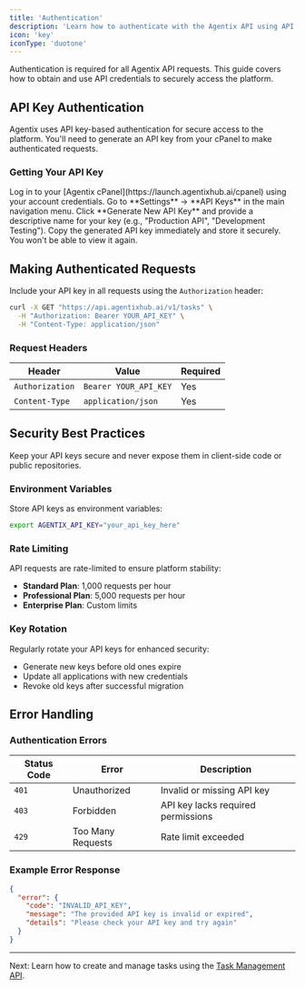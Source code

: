 ```yaml
---
title: 'Authentication'
description: 'Learn how to authenticate with the Agentix API using API keys and tokens'
icon: 'key'
iconType: 'duotone'
---
```


Authentication is required for all Agentix API requests. This guide covers how to obtain and use API credentials to securely access the platform.

## API Key Authentication

Agentix uses API key-based authentication for secure access to the platform. You'll need to generate an API key from your cPanel to make authenticated requests.

### Getting Your API Key

<Steps>
<Step title="Access cPanel">
Log in to your [Agentix cPanel](https://launch.agentixhub.ai/cpanel) using your account credentials.
</Step>

<Step title="Navigate to API Settings">
Go to **Settings** → **API Keys** in the main navigation menu.
</Step>

<Step title="Generate New API Key">
Click **Generate New API Key** and provide a descriptive name for your key (e.g., "Production API", "Development Testing").
</Step>

<Step title="Copy and Store Securely">
Copy the generated API key immediately and store it securely. You won't be able to view it again.
</Step>
</Steps>

## Making Authenticated Requests

Include your API key in all requests using the `Authorization` header:

```bash
curl -X GET "https://api.agentixhub.ai/v1/tasks" \
  -H "Authorization: Bearer YOUR_API_KEY" \
  -H "Content-Type: application/json"
```

### Request Headers

| Header | Value | Required |
|--------|-------|----------|
| `Authorization` | `Bearer YOUR_API_KEY` | Yes |
| `Content-Type` | `application/json` | Yes |

## Security Best Practices

<Warning>
Keep your API keys secure and never expose them in client-side code or public repositories.
</Warning>

### Environment Variables
Store API keys as environment variables:

```bash
export AGENTIX_API_KEY="your_api_key_here"
```

### Rate Limiting
API requests are rate-limited to ensure platform stability:
- **Standard Plan**: 1,000 requests per hour
- **Professional Plan**: 5,000 requests per hour
- **Enterprise Plan**: Custom limits

### Key Rotation
Regularly rotate your API keys for enhanced security:
- Generate new keys before old ones expire
- Update all applications with new credentials
- Revoke old keys after successful migration

## Error Handling

### Authentication Errors

| Status Code | Error | Description |
|-------------|-------|-------------|
| `401` | Unauthorized | Invalid or missing API key |
| `403` | Forbidden | API key lacks required permissions |
| `429` | Too Many Requests | Rate limit exceeded |

### Example Error Response

```json
{
  "error": {
    "code": "INVALID_API_KEY",
    "message": "The provided API key is invalid or expired",
    "details": "Please check your API key and try again"
  }
}
```

---

Next: Learn how to create and manage tasks using the [Task Management API](/developer-guide/endpoint/create).
